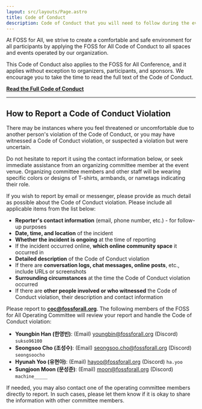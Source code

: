 ```yaml
---
layout: src/layouts/Page.astro
title: Code of Conduct
description: Code of Conduct that you will need to follow during the event.
---
```


At FOSS for All, we strive to create a comfortable and safe environment for all participants by applying the FOSS for All Code of Conduct to all spaces and events operated by our organization.

This Code of Conduct also applies to the FOSS for All Conference, and it applies without exception to organizers, participants, and sponsors. We encourage you to take the time to read the full text of the Code of Conduct.

[**Read the Full Code of Conduct**](https://fossforall.org/disclosures/legal/code-of-conduct/)

---

## How to Report a Code of Conduct Violation

There may be instances where you feel threatened or uncomfortable due to another person's violation of the Code of Conduct, or you may have witnessed a Code of Conduct violation, or suspected a violation but were uncertain.

Do not hesitate to report it using the contact information below, or seek immediate assistance from an organizing committee member at the event venue. Organizing committee members and other staff will be wearing specific colors or designs of T-shirts, armbands, or nametags indicating their role.

If you wish to report by email or messenger, please provide as much detail as possible about the Code of Conduct violation. Please include all applicable items from the list below:

* **Reporter's contact information** (email, phone number, etc.) - for follow-up purposes
* **Date, time, and location** of the incident
* **Whether the incident is ongoing** at the time of reporting
* If the incident occurred online, **which online community space** it occurred in
* **Detailed description** of the Code of Conduct violation
* If there are **conversation logs, chat messages, online posts**, etc., include URLs or screenshots
* **Surrounding circumstances** at the time the Code of Conduct violation occurred
* If there are **other people involved or who witnessed** the Code of Conduct violation, their description and contact information

Please report to **coc@fossforall.org**. The following members of the FOSS for All Operating Committee will review your report and handle the Code of Conduct violation:

* **Youngbin Han (한영빈)**: (Email) youngbin@fossforall.org (Discord) `sukso96100`
* **Seongsoo Cho (조성수)**: (Email) seongsoo.cho@fossforall.org (Discord) `seongsoocho`
* **Hyunah Yoo (유현아)**: (Email) hayoo@fossforall.org (Discord) `ha.yoo`
* **Sungjoon Moon (문성준)**: (Email) moon@fossforall.org (Discord) `machine_____`

If needed, you may also contact one of the operating committee members directly to report. In such cases, please let them know if it is okay to share the information with other committee members.
